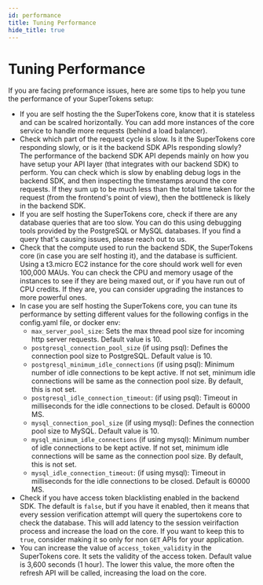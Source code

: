 ```yaml
---
id: performance
title: Tuning Performance
hide_title: true
---
```


<!-- ./community/supertokens-core/self-hosted/performance.mdx -->

# Tuning Performance

If you are facing preformance issues, here are some tips to help you tune the performance of your SuperTokens setup:
- If you are self hosting the the SuperTokens core, know that it is stateless and can be scalred horizontally. You can add more instances of the core service to handle more requests (behind a load balancer).
- Check which part of the request cycle is slow. Is it the SuperTokens core responding slowly, or is it the backend SDK APIs responding slowly? The performance of the backend SDK API depends mainly on how you have setup your API layer (that integrates with our backend SDK) to perform. You can check which is slow by enabling debug logs in the backend SDK, and then inspecting the timestamps around the core requests. If they sum up to be much less than the total time taken for the request (from the frontend's point of view), then the bottleneck is likely in the backend SDK.
- If you are self hosting the SuperTokens core, check if there are any database queries that are too slow. You can do this using debugging tools provided by the PostgreSQL or MySQL databases. If you find a query that's causing issues, please reach out to us.
- Check that the compute used to run the backend SDK, the SuperTokens core (in case you are self hosting it), and the database is sufficient. Using a t3.micro EC2 instance for the core should work well for even 100,000 MAUs. You can check the CPU and memory usage of the instances to see if they are being maxed out, or if you have run out of CPU credits. If they are, you can consider upgrading the instances to more powerful ones.
- In case you are self hosting the SuperTokens core, you can tune its performance by setting different values for the following configs in the config.yaml file, or docker env:
    - `max_server_pool_size`: Sets the max thread pool size for incoming http server requests. Default value is 10.
    - `postgresql_connection_pool_size` (if using psql): Defines the connection pool size to PostgreSQL. Default value is 10.
    - `postgresql_minimum_idle_connections` (if using psql): Minimum number of idle connections to be kept active. If not set, minimum idle connections will be same as the connection pool size. By default, this is not set.
    - `postgresql_idle_connection_timeout`: (if using psql): Timeout in milliseconds for the idle connections to be closed. Default is 60000 MS.
    - `mysql_connection_pool_size` (if using mysql): Defines the connection pool size to MySQL. Default value is 10.
    - `mysql_minimum_idle_connections` (if using mysql): Minimum number of idle connections to be kept active. If not set, minimum idle connections will be same as the connection pool size. By default, this is not set.
    - `mysql_idle_connection_timeout`: (if using mysql): Timeout in milliseconds for the idle connections to be closed. Default is 60000 MS.
- Check if you have access token blacklisting enabled in the backend SDK. The default is `false`, but if you have it enabled, then it means that every session verification attempt will query the supertokens core to check the database. This will add latency to the session veirifaction process and increase the load on the core. If you want to keep this to `true`, consider making it so only for non `GET` APIs for your application.
- You can increase the value of `access_token_validity` in the SuperTokens core. It sets the validity of the access token. Default value is 3,600 seconds (1 hour). The lower this value, the more often the refresh API will be called, increasing the load on the core.
